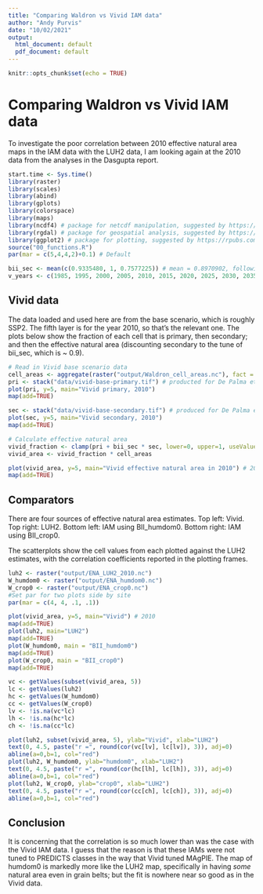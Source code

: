 ```yaml
---
title: "Comparing Waldron vs Vivid IAM data"
author: "Andy Purvis"
date: "10/02/2021"
output:
  html_document: default
  pdf_document: default
---
```


```r
knitr::opts_chunk$set(echo = TRUE)
```

# Comparing Waldron vs Vivid IAM data
To investigate the poor correlation between 2010 effective natural area maps in the IAM data with the LUH2 data, I am looking again at the 2010 data from the analyses in the Dasgupta report.

```r
start.time <- Sys.time()
library(raster)
library(scales)
library(abind)
library(gplots)
library(colorspace)
library(maps)
library(ncdf4) # package for netcdf manipulation, suggested by https://rpubs.com/boyerag/297592
library(rgdal) # package for geospatial analysis, suggested by https://rpubs.com/boyerag/297592
library(ggplot2) # package for plotting, suggested by https://rpubs.com/boyerag/297592
source("00_functions.R")
par(mar = c(5,4,4,2)+0.1) # Default

```


```r
bii_sec <- mean(c(0.9335480, 1, 0.7577225)) # mean = 0.8970902, following De Palma et al. (in prep.)
v_years <- c(1985, 1995, 2000, 2005, 2010, 2015, 2020, 2025, 2030, 2035, 2040, 2045, 2050, 2055, 2060, 2070, 2080, 2090, 2100)


```

## Vivid data

The data loaded and used here are from the base scenario, which is roughly SSP2. The fifth layer is for the year 2010, so that's the relevant one. The plots below show the fraction of each cell that is primary, then secondary; and then the effective natural area (discounting secondary to the tune of bii_sec, which is ~ 0.9).

```r
# Read in Vivid base scenario data
cell_areas <- aggregate(raster("output/Waldron_cell_areas.nc"), fact = 4, fun=sum) # from one of the IAM netCDFs, saved earlier
pri <- stack("data/vivid-base-primary.tif") # producted for De Palma et al. (in prep.)
plot(pri, y=5, main="Vivid primary, 2010")
map(add=TRUE)

sec <- stack("data/vivid-base-secondary.tif") # produced for De Palma et al. (in prep.)
plot(sec, y=5, main="Vivid secondary, 2010")
map(add=TRUE)

# Calculate effective natural area
vivid_fraction <- clamp(pri + bii_sec * sec, lower=0, upper=1, useValues=TRUE)
vivid_area <- vivid_fraction * cell_areas

plot(vivid_area, y=5, main="Vivid effective natural area in 2010") # 2010
map(add=TRUE)
```

## Comparators

There are four sources of effective natural area estimates. Top left: Vivid. Top right: LUH2. Bottom left: IAM using BII_humdom0. Bottom right: IAM using BII_crop0.

The scatterplots show the cell values from each plotted against the LUH2 estimates, with the correlation coefficients reported in the plotting frames.

```r
luh2 <- raster("output/ENA_LUH2_2010.nc")
W_humdom0 <- raster("output/ENA_humdom0.nc")
W_crop0 <- raster("output/ENA_crop0.nc")
#Set par for two plots side by site
par(mar = c(4, 4, .1, .1))

plot(vivid_area, y=5, main="Vivid") # 2010
map(add=TRUE)
plot(luh2, main="LUH2")
map(add=TRUE)
plot(W_humdom0, main = "BII_humdom0")
map(add=TRUE)
plot(W_crop0, main = "BII_crop0")
map(add=TRUE)

vc <- getValues(subset(vivid_area, 5))
lc <- getValues(luh2)
hc <- getValues(W_humdom0)
cc <- getValues(W_crop0)
lv <- !is.na(vc*lc)
lh <- !is.na(hc*lc)
ch <- !is.na(cc*lc)

plot(luh2, subset(vivid_area, 5), ylab="Vivid", xlab="LUH2") 
text(0, 4.5, paste("r =", round(cor(vc[lv], lc[lv]), 3)), adj=0)
abline(a=0,b=1, col="red")
plot(luh2, W_humdom0, ylab="humdom0", xlab="LUH2")
text(0, 4.5, paste("r =", round(cor(hc[lh], lc[lh]), 3)), adj=0)
abline(a=0,b=1, col="red")
plot(luh2, W_crop0, ylab="crop0", xlab="LUH2")
text(0, 4.5, paste("r =", round(cor(cc[ch], lc[ch]), 3)), adj=0)
abline(a=0,b=1, col="red")


```

## Conclusion

It is concerning that the correlation is so much lower than was the case with the Vivid IAM data. I guess that the reason is that these IAMs were not tuned to PREDICTS classes in the way that Vivid tuned MAgPIE. The map of humdom0 is markedly more like the LUH2 map, specifically in having *some* natural area even in grain belts; but the fit is nowhere near so good as in the Vivid data.


